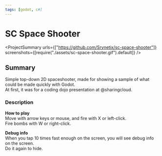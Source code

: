 ```yaml
---
tags: [godot, c#]
---
```

<Back name="Projects" link="../../" />

# SC Space Shooter

<ProjectSummary
    urls={["https://github.com/Srynetix/sc-space-shooter"]}
    screenshots={[require("./assets/sc-space-shooter.gif").default]}
/>

## Summary

Simple top-down 2D spaceshooter, made for showing a sample of what could be made quickly with Godot.  
At first, it was for a coding dojo presentation at <ELink href="https://github.com/sharingcloud">@sharingcloud</ELink>.

### Description

**How to play**  
Move with arrow keys or mouse, and fire with X or left-click.  
Fire bombs with W or right-click.

**Debug info**  
When you tap 10 times fast enough on the screen, you will see debug info on the screen.  
Do it again to hide.


